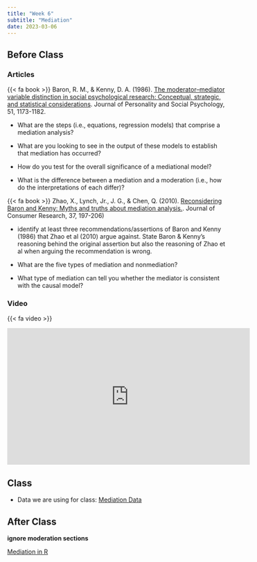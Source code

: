 ```yaml
---
title: "Week 6"
subtitle: "Mediation"
date: 2023-03-06
---
```


## Before Class

### Articles

{{< fa book >}} Baron, R. M., & Kenny, D. A. (1986). [The moderator–mediator variable distinction in social psychological research: Conceptual, strategic, and statistical considerations](/readings/06-med/baron_kenny.pdf). Journal of Personality and Social Psychology, 51, 1173-1182.

- What are the steps (i.e., equations, regression models) that comprise a mediation analysis?
- What are you looking to see in the output of these models to establish that mediation has occurred?

- How do you test for the overall significance of a mediational model?

- What is the difference between a mediation and a moderation (i.e., how do the interpretations of each differ)?

{{< fa book >}} Zhao, X., Lynch, Jr., J. G., & Chen, Q. (2010). [Reconsidering Baron and Kenny: Myths and truths about mediation analysis.](/readings/06-med/med_bk.pdf). Journal of Consumer Research, 37, 197-206)

- identify at least three recommendations/assertions of Baron and Kenny (1986) that Zhao et al (2010) argue against. State Baron & Kenny’s reasoning behind the original assertion but also the reasoning of Zhao et al when arguing the recommendation is wrong.

- What are the five types of mediation and nonmediation? 

- What type of mediation can tell you whether the mediator is consistent with the causal model?

### Video

{{< fa video >}}

<iframe width="560" height="315" src="https://www.youtube.com/embed/-ngp06-qrtI" title="YouTube video player" frameborder="0" allow="accelerometer; autoplay; clipboard-write; encrypted-media; gyroscope; picture-in-picture" allowfullscreen></iframe>


## Class

- Data we are using for class: 
[Mediation Data](https://raw.githubusercontent.com/doomlab/statsofdoom-files/master/advanced/R/Notes/Mediation%20Moderation/data%206.csv)

## After Class

**ignore moderation sections**

[Mediation in R ](https://ademos.people.uic.edu/Chapter14.html#1_what_are_mediation_and_moderation)

